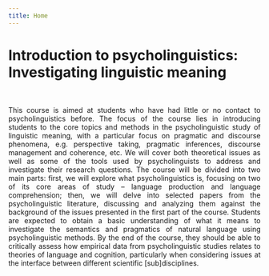 ```yaml
---
title: Home
---
```



# Introduction to psycholinguistics: Investigating linguistic meaning

<br>

<p align="justify">This course is aimed at students who have had little or no contact to psycholinguistics before. The focus of the course lies in introducing students to the core topics and methods in the psycholinguistic study of linguistic meaning, with a particular focus on pragmatic and discourse phenomena, e.g. perspective taking, pragmatic inferences, discourse management and coherence, etc. We will cover both theoretical issues as well as some of the tools used by psycholinguists to address and investigate their research questions. The course will be divided into two main parts: first, we will explore what psycholinguistics is, focusing on two of its core areas of study -- language production and language comprehension; then, we will delve into selected papers from the psycholinguistic literature, discussing and analyzing them against the background of the issues presented in the first part of the course. Students are expected to obtain a basic understanding of what it means to investigate the semantics and pragmatics of natural language using psycholinguistic methods. By the end of the course, they should be able to critically assess how empirical data from psycholinguistic studies relates to theories of language and cognition, particularly when considering issues at the interface between different scientific [sub]disciplines.</p>
